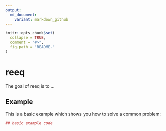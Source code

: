 ```yaml
---
output:
  md_document:
    variant: markdown_github
---
```


<!-- README.md is generated from README.Rmd. Please edit the latter file -->

```r
knitr::opts_chunk$set(
  collapse = TRUE,
  comment = "#>",
  fig.path = "README-"
)
```

# reeq

The goal of reeq is to ...

## Example

This is a basic example which shows you how to solve a common problem:

```r
## basic example code
```
